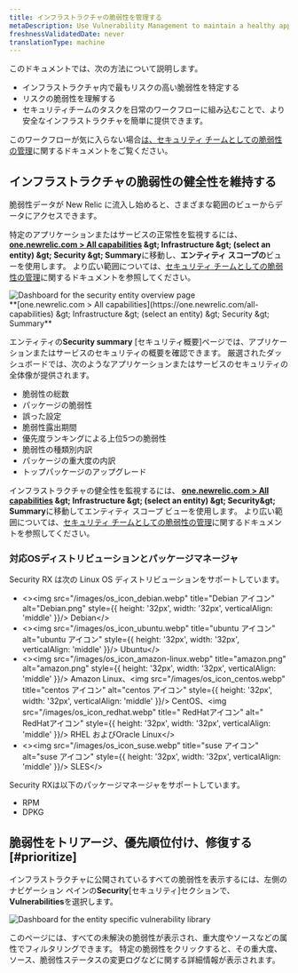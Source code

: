 ```yaml
---
title: インフラストラクチャの脆弱性を管理する
metaDescription: Use Vulnerability Management to maintain a healthy application and remediate vulnerabilities as a developer.
freshnessValidatedDate: never
translationType: machine
---
```


このドキュメントでは、次の方法について説明します。

* インフラストラクチャ内で最もリスクの高い脆弱性を特定する
* リスクの脆弱性を理解する
* セキュリティチームのタスクを日常のワークフローに組み込むことで、より安全なインフラストラクチャを簡単に提供できます。

このワークフローが気に入らない場合[は、セキュリティ チームとしての脆弱性の管理](/docs/vulnerability-management/security-workflow)に関するドキュメントをご覧ください。

## インフラストラクチャの脆弱性の健全性を維持する

脆弱性データが New Relic に流入し始めると、さまざまな範囲のビューからデータにアクセスできます。

特定のアプリケーションまたはサービスの正常性を監視するには、 <DNT>**[one.newrelic.com &gt; All capabilities](https://one.newrelic.com/all-capabilities) &amp;gt; Infrastructure &amp;gt; (select an entity) &amp;gt; Security &amp;gt; Summary**</DNT>に移動し、**エンティティ スコープの**ビューを使用します。 より広い範囲については、[セキュリティ チームとしての脆弱性の管理](/docs/vulnerability-management/security-workflow)に関するドキュメントを参照してください。

<img title="Entity overview" alt="Dashboard for the security entity overview page" src="/images/security_infra_entity_overview.webp" />

<figcaption>
  <DNT>
    **[one.newrelic.com &gt; All capabilities](https://one.newrelic.com/all-capabilities) &amp;gt; Infrastructure &amp;gt; (select an entity) &amp;gt; Security &amp;gt; Summary**
  </DNT>
</figcaption>

エンティティの**Security summary** \[セキュリティ概要]ページでは、アプリケーションまたはサービスのセキュリティの概要を確認できます。 厳選されたダッシュボードでは、次のようなアプリケーションまたはサービスのセキュリティの全体像が提供されます。

* 脆弱性の総数
* パッケージの脆弱性
* 誤った設定
* 脆弱性露出期間
* 優先度ランキングによる上位5つの脆弱性
* 脆弱性の種類別内訳
* パッケージの重大度の内訳
* トップパッケージのアップグレード

インフラストラクチャの健全性を監視するには、 <DNT>**[one.newrelic.com &gt; All capabilities](https://one.newrelic.com/all-capabilities) &amp;gt; Infrastructure &amp;gt; (select an entity) &amp;gt; Security&amp;gt; Summary**</DNT>に移動してエンティティ スコープ ビューを使用します。 より広い範囲については、[セキュリティ チームとしての脆弱性の管理](/docs/vulnerability-management/security-workflow)に関するドキュメントを参照してください。

### 対応OSディストリビューションとパッケージマネージャ

Security RX は次の Linux OS ディストリビューションをサポートしています。

* &lt;&gt;&lt;img src=&quot;/images/os\_icon\_debian.webp&quot; title=&quot;Debian アイコン&quot; alt=&quot;Debian.png&quot; style=\{\{ height: &apos;32px&apos;, width: &apos;32px&apos;, verticalAlign: &apos;middle&apos; }}/&gt; Debian&lt;/&gt;
* &lt;&gt;&lt;img src=&quot;/images/os\_icon\_ubuntu.webp&quot; title=&quot;ubuntu アイコン&quot; alt=&quot;ubuntu アイコン&quot; style=\{\{ height: &apos;32px&apos;, width: &apos;32px&apos;, verticalAlign: &apos;middle&apos; }}/&gt; Ubuntu&lt;/&gt;
* &lt;&gt;&lt;img src=&quot;/images/os\_icon\_amazon-linux.webp&quot; title=&quot;amazon.png&quot; alt=&quot;amazon.png&quot; style=\{\{ height: &apos;32px&apos;, width: &apos;32px&apos;, verticalAlign: &apos;middle&apos; }}/&gt; Amazon Linux、&lt;img src=&quot;/images/os\_icon\_centos.webp&quot; title=&quot;centos アイコン&quot; alt=&quot;centos アイコン&quot; style=\{\{ height: &apos;32px&apos;, width: &apos;32px&apos;, verticalAlign: &apos;middle&apos; }}/&gt; CentOS、&lt;img src=&quot;/images/os\_icon\_redhat.webp&quot; title=&quot; RedHatアイコン&quot; alt=&quot; RedHatアイコン&quot; style=\{\{ height: &apos;32px&apos;, width: &apos;32px&apos;, verticalAlign: &apos;middle&apos; }}/&gt; RHEL およびOracle Linux&lt;/&gt;
* &lt;&gt;&lt;img src=&quot;/images/os\_icon\_suse.webp&quot; title=&quot;suse アイコン&quot; alt=&quot;suse アイコン&quot; style=\{\{ height: &apos;32px&apos;, width: &apos;32px&apos;, verticalAlign: &apos;middle&apos; }}/&gt; SLES&lt;/&gt;

Security RXは以下のパッケージマネージャをサポートしています。

* RPM
* DPKG

## 脆弱性をトリアージ、優先順位付け、修復する [#prioritize]

インフラストラクチャに公開されているすべての脆弱性を表示するには、左側のナビゲーション ペインの**Security**\[セキュリティ]セクションで、 <DNT>**Vulnerabilities**</DNT>を選択します。

<img title="Vulnerability library" alt="Dashboard for the entity specific vulnerability library" src="/images/infra_vulnLibrary.webp" />

このページには、すべての未解決の脆弱性が表示され、重大度やソースなどの属性でフィルタリングできます。 特定の脆弱性をクリックすると、その重大度、ソース、脆弱性ステータスの変更ログなどに関する詳細情報が表示されます。